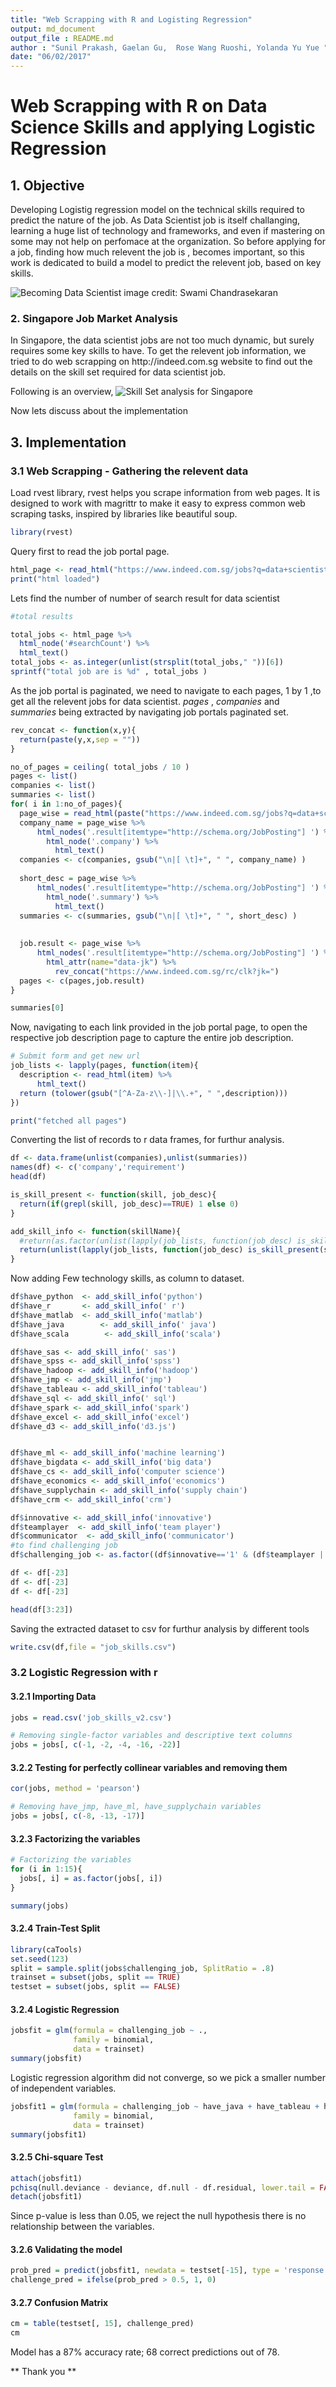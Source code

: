 ```yaml
---
title: "Web Scrapping with R and Logisting Regression"
output: md_document
output_file : README.md
author : "Sunil Prakash, Gaelan Gu,  Rose Wang Ruoshi, Yolanda Yu Yue "
date: "06/02/2017"
---
```


# Web Scrapping with R on Data Science Skills and applying Logistic Regression

## 1. Objective

Developing Logistig regression model on the technical skills required to predict the nature of the job. As Data Scientist job is itself challanging, learning a huge list of technology and frameworks, and even if mastering on some may not help on perfomace at the organization.
So before applying for a job, finding how much relevent the job is , becomes important, so this work is dedicated to build a model to predict the relevent job, based on key skills.

![Becoming Data Scientist](RoadToDataScientist1.png)
image credit: Swami Chandrasekaran

### 2. Singapore Job Market Analysis

In Singapore, the data scientist jobs are not too much dynamic, but surely requires some key skills to have. To get the relevent job information, we tried to do web scrapping on http://indeed.com.sg website to find out the details on the skill set required for data scientist job.

Following is an overview,
![Skill Set analysis for Singapore](DataScientistSG.png)

Now lets discuss about the implementation

## 3. Implementation

### 3.1 Web Scrapping - Gathering the relevent data

Load rvest library, rvest helps you scrape information from web pages. It is designed to work with magrittr to make it easy to express common web scraping tasks, inspired by libraries like beautiful soup.

```r
library(rvest)
```

Query first to read the job portal page.

```r

html_page <- read_html("https://www.indeed.com.sg/jobs?q=data+scientist&l=")
print("html loaded")
```
Lets find the number of number of search result for data scientist

```r
#total results

total_jobs <- html_page %>%
  html_node('#searchCount') %>%
  html_text()
total_jobs <- as.integer(unlist(strsplit(total_jobs," "))[6])
sprintf("total job are is %d" , total_jobs )
```

As the job portal is paginated, we need to navigate to each pages, 1 by 1 ,to get all the relevent jobs for data scientist.
*pages* , *companies* and *summaries* being extracted by navigating job portals paginated set.

```r
rev_concat <- function(x,y){
  return(paste(y,x,sep = ""))
}

no_of_pages = ceiling( total_jobs / 10 )
pages <- list()
companies <- list()
summaries <- list()
for( i in 1:no_of_pages){
  page_wise = read_html(paste("https://www.indeed.com.sg/jobs?q=data+scientist&start=",(10 * i-1)+1))
  company_name = page_wise %>%
      html_nodes('.result[itemtype="http://schema.org/JobPosting"] ') %>%
        html_node('.company') %>%
          html_text()
  companies <- c(companies, gsub("\n|[ \t]+", " ", company_name) )
  
  short_desc = page_wise %>%
      html_nodes('.result[itemtype="http://schema.org/JobPosting"] ') %>%
        html_node('.summary') %>%
          html_text()
  summaries <- c(summaries, gsub("\n|[ \t]+", " ", short_desc) )
  
  
  job.result <- page_wise %>%
      html_nodes('.result[itemtype="http://schema.org/JobPosting"] ') %>%
        html_attr(name="data-jk") %>%
          rev_concat("https://www.indeed.com.sg/rc/clk?jk=")
  pages <- c(pages,job.result)
}    

summaries[0]
```


Now, navigating to each link provided in the job portal page, to open the respective job description page to capture the entire job description.

```r
# Submit form and get new url
job_lists <- lapply(pages, function(item){
  description <- read_html(item) %>%
      html_text()
  return (tolower(gsub("[^A-Za-z\\-]|\\.+", " ",description)))
})

print("fetched all pages")
```

Converting the list of records to r data frames, for furthur analysis.

```r

df <- data.frame(unlist(companies),unlist(summaries))
names(df) <- c('company','requirement')
head(df)

is_skill_present <- function(skill, job_desc){
  return(if(grepl(skill, job_desc)==TRUE) 1 else 0)
}

add_skill_info <- function(skillName){
  #return(as.factor(unlist(lapply(job_lists, function(job_desc) is_skill_present(skillName,job_desc)))))
  return(unlist(lapply(job_lists, function(job_desc) is_skill_present(skillName,job_desc))))
}


```

Now adding Few technology skills, as column to dataset.

```r

df$have_python  <- add_skill_info('python')
df$have_r       <- add_skill_info(' r')
df$have_matlab  <- add_skill_info('matlab')
df$have_java        <- add_skill_info(' java')
df$have_scala        <- add_skill_info('scala')

df$have_sas <- add_skill_info(' sas')
df$have_spss <- add_skill_info('spss')
df$have_hadoop <- add_skill_info('hadoop')
df$have_jmp <- add_skill_info('jmp')
df$have_tableau <- add_skill_info('tableau')
df$have_sql <- add_skill_info(' sql')
df$have_spark <- add_skill_info('spark')
df$have_excel <- add_skill_info('excel')
df$have_d3 <- add_skill_info('d3.js')


df$have_ml <- add_skill_info('machine learning')
df$have_bigdata <- add_skill_info('big data')
df$have_cs <- add_skill_info('computer science')
df$have_economics <- add_skill_info('economics')
df$have_supplychain <- add_skill_info('supply chain')
df$have_crm <- add_skill_info('crm')

df$innovative <- add_skill_info('innovative')
df$teamplayer  <- add_skill_info('team player')
df$communicator  <- add_skill_info('communicator')
#to find challenging job
df$challenging_job <- as.factor((df$innovative=='1' & (df$teamplayer | df$communicator=='1'))) 

df <- df[-23]
df <- df[-23]
df <- df[-23]

head(df[3:23])

```

Saving the extracted dataset to csv for furthur analysis by different tools

```r
write.csv(df,file = "job_skills.csv")
```

### 3.2 Logistic Regression with r

#### 3.2.1 Importing Data
```r

jobs = read.csv('job_skills_v2.csv')

# Removing single-factor variables and descriptive text columns
jobs = jobs[, c(-1, -2, -4, -16, -22)]
```


#### 3.2.2 Testing for perfectly collinear variables and removing them
```r
cor(jobs, method = 'pearson')
```
```r
# Removing have_jmp, have_ml, have_supplychain variables
jobs = jobs[, c(-8, -13, -17)]
```


#### 3.2.3 Factorizing the variables
```r
# Factorizing the variables
for (i in 1:15){
  jobs[, i] = as.factor(jobs[, i])
}

summary(jobs)
```

#### 3.2.4 Train-Test Split
```r
library(caTools)
set.seed(123)
split = sample.split(jobs$challenging_job, SplitRatio = .8)
trainset = subset(jobs, split == TRUE)
testset = subset(jobs, split == FALSE)
```

#### 3.2.4 Logistic Regression
```r
jobsfit = glm(formula = challenging_job ~ ., 
              family = binomial,
              data = trainset)
summary(jobsfit)
```
Logistic regression algorithm did not converge, so we pick a smaller number of independent variables.

```r
jobsfit1 = glm(formula = challenging_job ~ have_java + have_tableau + have_scala, 
              family = binomial,
              data = trainset)
summary(jobsfit1)
```

#### 3.2.5 Chi-square Test
```r
attach(jobsfit1)
pchisq(null.deviance - deviance, df.null - df.residual, lower.tail = FALSE)
detach(jobsfit1)
```
Since p-value is less than 0.05, we reject the null hypothesis there is no relationship between the variables.

#### 3.2.6 Validating the model
```r
prob_pred = predict(jobsfit1, newdata = testset[-15], type = 'response')
challenge_pred = ifelse(prob_pred > 0.5, 1, 0)
```

#### 3.2.7 Confusion Matrix
```r
cm = table(testset[, 15], challenge_pred)
cm
```
Model has a 87% accuracy rate; 68 correct predictions out of 78.


** Thank you ** 
